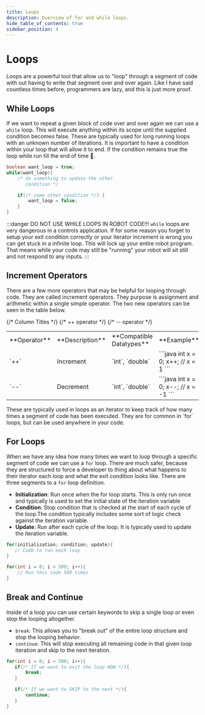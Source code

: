 ```yaml
---
title: Loops
description: Overview of for and while loops.
hide_table_of_contents: true
sidebar_position: 4
---
```


# Loops
Loops are a powerful tool that allow us to "loop" through a segment of code with out having to write that segment over and over again. Like I have said countless times before, programmers are lazy, and this is just more proof.

## While Loops
If we want to repeat a given block of code over and over again we can use a `while` loop. This will execute anything within its scope until the supplied condition becomes false. These are typically used for long running loops with an unknown number of iterations. It is important to have a condition within your loop that will allow it to end. If the condition remains true the loop while run till the end of time 👴.
```java
boolean want_loop = true;
while(want_loop){
    /* do something to update the other
       condition */

    if(/* some other condition */) {
        want_loop = false;
    }
}
```
:::danger DO NOT USE WHILE LOOPS IN ROBOT CODE!!!
`while` loops are very dangerous in a controls application. If for some reason you forget to setup your exit condition correctly or your iterator increment is wrong you can get stuck in a infinite loop. This will lock up your entire robot program. That means while your code may still be "running" your robot will sit still and not respond to any inputs.
:::

## Increment Operators
There are a few more operators that may be helpful for looping through code. They are called increment operators. They purpose is assignment and arithmetic within a single simple operator. The two new operators can be seen in the table below.
<table>
<tr>
{/* Column Titles */}
<td> **Operator** </td>
<td> **Description** </td>
<td> **Compatible Datatypes** </td>
<td> **Example** </td>
</tr>
<tr>
{/* ++ operator */}
<td style={{textAlign: 'center', fontSize: 25}}> `++` </td>
<td> Increment </td>
<td > `int`, `double` </td>
<td>
```java
int x = 0;
x++; // x = 1
```
</td>
</tr>
<tr>
{/* -- operator */}
<td style={{textAlign: 'center', fontSize: 25}}> `--` </td>
<td> Decrement </td>
<td> `int`, `double` </td>
<td>
```java
int x = 0;
x--; // x = -1
```
</td>
</tr>
</table>
These are typically used in loops as an iterator to keep track of how many times a segment of code has been executed. They are for common in `for` loops, but can be used anywhere in your code.

## For Loops
When we have any idea how many times we want to loop through a specific segment of code we can use a `for` loop. There are much safer, because they are structured to force a developer to thing about what happens to their iterator each loop and what the exit condition looks like. There are three segments to a `for` loop definition.
- **Initialization**: Run once when the for loop starts. This is only run once and typically is used to set the initial state of the iteration variable
- **Condition**: Stop condition that is checked at the start of each cycle of the loop.The condition typically includes some sort of logic check against the iteration variable.
- **Update**: Run after each cycle of the loop. It is typically used to update the iteration variable.
```java title="Syntax"
for(initialization; condition; update){
   // Code to run each loop
}
```
```java title="Code Example"
for(int i = 0; i < 500; i++){
    // Run this code 500 times
}
```

## Break and Continue
Inside of a loop you can use certain keywords to skip a single loop or even stop the looping altogether.
- `break`: This allows you to "break out" of the entire loop structure and stop the looping behavior.
- `continue`: This will stop executing all remaining code in that given loop iteration and skip to the next iteration.

```java
for(int i = 0; i < 500; i++){
   if(/* If we want to exit the loop NOW */){
       break;
   }

   if(/* If we want to SKIP to the next */){
       continue;
   }
}
```
